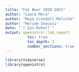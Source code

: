 ```yaml
---
title: "Fat Bear 2020-2021"
author: "Laura Mora"
author: "Maya Crandall-Malcolm"
author: "Mariem Snoussi"
date: "`r Sys.Date()`"
output: openintro::lab_report
          toc: true
          toc_depth: 2
          number_sections: true
---
```


```r
library(tidyverse)
library(openintro)
```